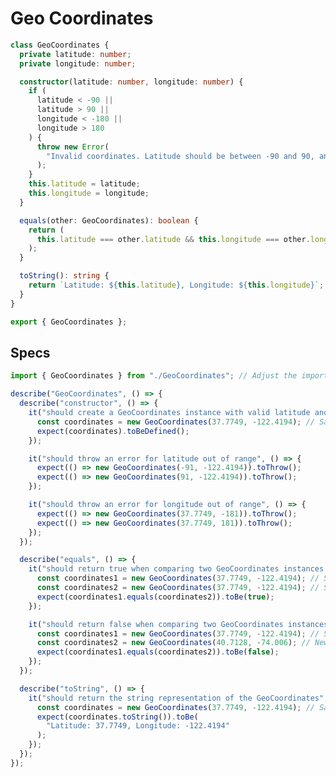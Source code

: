 # Geo Coordinates

```ts copy
class GeoCoordinates {
  private latitude: number;
  private longitude: number;

  constructor(latitude: number, longitude: number) {
    if (
      latitude < -90 ||
      latitude > 90 ||
      longitude < -180 ||
      longitude > 180
    ) {
      throw new Error(
        "Invalid coordinates. Latitude should be between -90 and 90, and longitude should be between -180 and 180."
      );
    }
    this.latitude = latitude;
    this.longitude = longitude;
  }

  equals(other: GeoCoordinates): boolean {
    return (
      this.latitude === other.latitude && this.longitude === other.longitude
    );
  }

  toString(): string {
    return `Latitude: ${this.latitude}, Longitude: ${this.longitude}`;
  }
}

export { GeoCoordinates };
```

## Specs

```ts copy
import { GeoCoordinates } from "./GeoCoordinates"; // Adjust the import path as per your project structure

describe("GeoCoordinates", () => {
  describe("constructor", () => {
    it("should create a GeoCoordinates instance with valid latitude and longitude", () => {
      const coordinates = new GeoCoordinates(37.7749, -122.4194); // San Francisco, CA
      expect(coordinates).toBeDefined();
    });

    it("should throw an error for latitude out of range", () => {
      expect(() => new GeoCoordinates(-91, -122.4194)).toThrow();
      expect(() => new GeoCoordinates(91, -122.4194)).toThrow();
    });

    it("should throw an error for longitude out of range", () => {
      expect(() => new GeoCoordinates(37.7749, -181)).toThrow();
      expect(() => new GeoCoordinates(37.7749, 181)).toThrow();
    });
  });

  describe("equals", () => {
    it("should return true when comparing two GeoCoordinates instances with the same latitude and longitude", () => {
      const coordinates1 = new GeoCoordinates(37.7749, -122.4194); // San Francisco, CA
      const coordinates2 = new GeoCoordinates(37.7749, -122.4194); // San Francisco, CA
      expect(coordinates1.equals(coordinates2)).toBe(true);
    });

    it("should return false when comparing two GeoCoordinates instances with different latitude or longitude", () => {
      const coordinates1 = new GeoCoordinates(37.7749, -122.4194); // San Francisco, CA
      const coordinates2 = new GeoCoordinates(40.7128, -74.006); // New York City, NY
      expect(coordinates1.equals(coordinates2)).toBe(false);
    });
  });

  describe("toString", () => {
    it("should return the string representation of the GeoCoordinates", () => {
      const coordinates = new GeoCoordinates(37.7749, -122.4194); // San Francisco, CA
      expect(coordinates.toString()).toBe(
        "Latitude: 37.7749, Longitude: -122.4194"
      );
    });
  });
});
```
